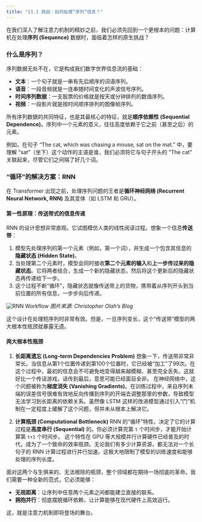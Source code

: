 ```yaml
---
title: "11.1 挑战：如何处理“序列”信息？"
---
```


在我们深入了解注意力机制的精妙之前，我们必须先回到一个更根本的问题：计算机在处理**序列 (Sequence)** 数据时，面临着怎样的原生挑战？

### 什么是序列？

序列数据无处不在，它是构成我们数字世界信息流的基础：

-   **文本**：一个句子就是一串有先后顺序的词语序列。
-   **语音**：一段音频就是一连串随时间变化的声波信号序列。
-   **时间序列数据**：一支股票的价格就是按天或分钟排列的数值序列。
-   **视频**：一段影片就是按时间顺序排列的图像帧序列。

所有序列数据的共同特征，也是其最核心的特征，就是**顺序依赖性 (Sequential Dependence)**。序列中一个元素的意义，往往高度依赖于它之前（甚至之后）的元素。

例如，在句子 "The cat, which was chasing a mouse, sat on the mat." 中，要理解 "sat"（坐下）这个动作的主语是谁，我们必须将它与句子开头的 "The cat" 关联起来，尽管它们之间隔了好几个词。

### “循环”的解决方案：RNN

在 Transformer 出现之前，处理序列问题的王者是**循环神经网络 (Recurrent Neural Network, RNN)** 及其变体（如 LSTM 和 GRU）。

#### 第一性原理：传送带式的信息传递

RNN 的设计思想非常直观。它试图模仿人类的线性阅读过程。想象一个信息**传送带**：

1.  模型先处理序列的第一个元素（例如，第一个词），并生成一个包含其信息的**隐藏状态 (Hidden State)**。
2.  当处理第二个元素时，模型会同时接收**第二个元素的输入**和**上一步传过来的隐藏状态**。它将两者结合，生成一个新的隐藏状态，然后将这个更新后的隐藏状态再传递给下一步。
3.  这个过程不断“循环”，隐藏状态就像传送带上的货物，携带着从序列开头到当前位置的所有信息，一步步向后传递。

![RNN Workflow](https://colah.github.io/posts/2015-08-Understanding-LSTMs/img/RNN-unrolled.png)
*图片来源: Christopher Olah's Blog*

这个设计在处理短序列时非常有效。但是，一旦序列变长，这个“传送带”模型的两大根本性瓶颈就暴露无遗。

#### 两大根本性瓶颈

1.  **长距离遗忘 (Long-term Dependencies Problem)**
    想象一下，传送带非常非常长。当信息从第1个位置传递到第100个位置时，它已经被“加工”了99次。在这个过程中，最初的信息会不可避免地变得越来越模糊、甚至完全丢失。这就好比一个传话游戏，话传到最后，意思可能已经面目全非。
    在神经网络中，这个问题被称为**梯度消失 (Vanishing Gradients)**。在训练过程中，来自序列末端的误差信号很难有效地反向传播到序列的开端去调整那里的参数，导致模型无法学习到长距离的依赖关系。虽然像 LSTM 这样的改进模型通过引入“门”机制在一定程度上缓解了这个问题，但并未从根本上解决它。

2.  **计算瓶颈 (Computational Bottleneck)**
    RNN 的“循环”特性，决定了它的计算过程是**高度串行 (Sequential)** 的。你必须计算完第 `t` 个时间步，才能开始计算第 `t+1` 个时间步。
    这个特性在 GPU 等大规模并行计算硬件已经普及的时代，成为了一个致命的效率瓶颈。无论我们有多少计算资源，都无法对一个长句子的 RNN 计算过程进行并行加速。这极大地限制了模型的训练速度和能够处理的序列长度。

面对这两个与生俱来的、无法根除的瓶颈，整个领域都在期待一场彻底的革命。我们需要一种全新的范式，它必须能够：

-   **无视距离**：让序列中任意两个元素之间都能建立直接的联系。
-   **拥抱并行**：彻底摆脱循环依赖，让计算能够在现代硬件上高效运行。

这，就是注意力机制即将登场的舞台。
